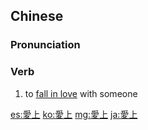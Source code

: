 {{also|爱上}}
==Chinese==
{{zh-forms|s=爱上}}

===Pronunciation===
{{zh-pron
|m=àishàng
|c=oi3 soeng6
|cat=v
}}

===Verb===
{{zh-verb}}

# to [[fall in love]] with someone

[[es:愛上]]
[[ko:愛上]]
[[mg:愛上]]
[[ja:愛上]]